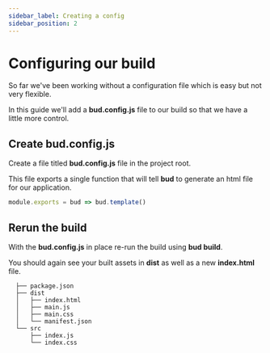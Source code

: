 ```yaml
---
sidebar_label: Creating a config
sidebar_position: 2
---
```



# Configuring our build

So far we've been working without a configuration file which is easy but not very flexible. 

In this guide we'll add a **bud.config.js** file to our build so that we have a little more control.

## Create bud.config.js

Create a file titled **bud.config.js** file in the project root. 

This file exports a single function that will tell **bud** to generate an html file for our application.

```js title='bud.config.js'
module.exports = bud => bud.template()
```

## Rerun the build

With the **bud.config.js** in place re-run the build using **bud build**.

You should again see your built assets in **dist** as well as a new **index.html** file.

```shell {3} title='$ tree -I node_modules'
  ├── package.json
  ├── dist
  │   ├── index.html
  │   ├── main.js
  │   ├── main.css
  │   └── manifest.json
  └── src
      ├── index.js
      └── index.css
```

